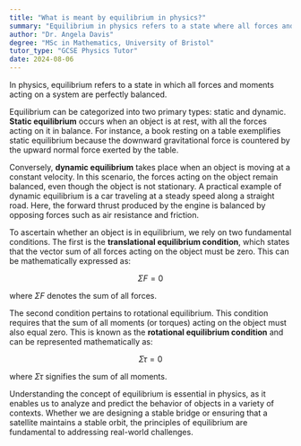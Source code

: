 ```yaml
---
title: "What is meant by equilibrium in physics?"
summary: "Equilibrium in physics refers to a state where all forces and moments on a system are balanced, resulting in no net force or change in motion."
author: "Dr. Angela Davis"
degree: "MSc in Mathematics, University of Bristol"
tutor_type: "GCSE Physics Tutor"
date: 2024-08-06
---
```


In physics, equilibrium refers to a state in which all forces and moments acting on a system are perfectly balanced.

Equilibrium can be categorized into two primary types: static and dynamic. **Static equilibrium** occurs when an object is at rest, with all the forces acting on it in balance. For instance, a book resting on a table exemplifies static equilibrium because the downward gravitational force is countered by the upward normal force exerted by the table.

Conversely, **dynamic equilibrium** takes place when an object is moving at a constant velocity. In this scenario, the forces acting on the object remain balanced, even though the object is not stationary. A practical example of dynamic equilibrium is a car traveling at a steady speed along a straight road. Here, the forward thrust produced by the engine is balanced by opposing forces such as air resistance and friction.

To ascertain whether an object is in equilibrium, we rely on two fundamental conditions. The first is the **translational equilibrium condition**, which states that the vector sum of all forces acting on the object must be zero. This can be mathematically expressed as:

$$
\Sigma F = 0
$$

where $\Sigma F$ denotes the sum of all forces.

The second condition pertains to rotational equilibrium. This condition requires that the sum of all moments (or torques) acting on the object must also equal zero. This is known as the **rotational equilibrium condition** and can be represented mathematically as:

$$
\Sigma \tau = 0
$$

where $\Sigma \tau$ signifies the sum of all moments.

Understanding the concept of equilibrium is essential in physics, as it enables us to analyze and predict the behavior of objects in a variety of contexts. Whether we are designing a stable bridge or ensuring that a satellite maintains a stable orbit, the principles of equilibrium are fundamental to addressing real-world challenges.
    